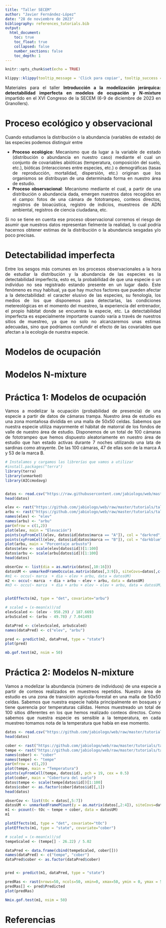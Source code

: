 ```yaml
---
title: "Taller SECEM"
author: "Javier Fernández-López"
date: "28 de noviembre de 2023"
bibliography: references_tutorials.bib
output: 
  html_document:
    toc: true
    toc_float: true
    collapsed: false
    number_sections: false
    toc_depth: 1
---
```


<style>
body {
text-align: justify}
</style>

```r
knitr::opts_chunk$set(echo = TRUE)
```
```r
klippy::klippy(tooltip_message = 'Click para copiar', tooltip_success = 'Hecho!',position = c('top', 'right'))
```
 
 Materiales para el taller **Introducción a la modelización jerárquica: detectabilidad imperfecta en modelos de ocupación y N-mixture** impartido en el XVI Congreso de la SECEM (6-9 de diciembre de 2023 en Granollers).

# Proceso ecológico y observacional

Cuando estudiamos la distribución o la abundancia (variables de estado) de las especies podemos distinguir entre

* **Proceso ecológico**: Mecanismo que da lugar a la variable de estado (distribución o abundancia en nuestro caso) mediante el cual un conjunto de covariables abióticas (temperatura, composición del suelo, etc.), bióticas (interacciones entre especies, etc.) o demográficas (tasas de reproducción, mortalidad, dispersión, etc.) originan que los organismos se distribuyan de una determinada forma en nuestro área de estudio.
* **Proceso observacional**: Mecanismo mediante el cual, a partir de una distribución o abundancia dada, emergen nuestros datos recogidos en el campo: fotos de una cámara de fototrampeo, conteos directos, registros de bioacústica, registro de indicios, muestreos de ADN ambiental, registros de ciencia ciudadana, etc.

Si no se tiene en cuenta ese proceso observacional corremos el riesgo de asumir que nuestros datos representan fielmente la realidad, lo cual podría hacernos obtener estimas de la distribución o la abundancia sesgadas y/o poco precisas.

# Detectabilidad imperfecta

Entre los sesgos más comunes en los procesos observacionales a la hora de estudiar la distribución y la abundancia de las especies es la detectabilidad imperfecta, esto es, la probabilidad de que una especie o un individuo no sea registrado estando presente en un lugar dado. Este fenómeno es muy habitual, ya que hay muchos factores que pueden afectar a la detectabilidad: el caracter elusivo de las especies, su fenología, los medios de los que disponemos para detectarlas, las condiciones metereológicas en el momento del muestreo, la experiencia del entrenador, el propio hábitat donde se encuentra la especie, etc. La detectabilidad imperfecta es especialmente importante cuando varía a través de nuestros sitios de muestreo, ya que no solo no alcanzaremos unas estimas adecuadas, sino que podríamos confundir el efecto de las covariables que afectan a la ecología de nuestra especie. 

# Modelos de ocupación

# Modelos N-mixture

# Práctica 1: Modelos de ocupación

Vamos a modelizar la ocupación (probabilidad de presencia) de una especie a partir de datos de cámaras trampa. Nuestro área de estudio es una zona montañosa dividida en una malla de 50x50 celdas. Sabemos que nuestra especie utiliza mayormente el hábitat de matorral de los fondos de valle de nuestro área de estudio. Disponemos de un total de 100 cámaras de fototrampeo que hemos dispuesto aleatoriamente en nuestro área de estudio que han estado activas durante 7 noches utilizando una lata de sardinas como atrayente. De las 100 cámaras, 47 de ellas son de la marca A y 53 de la marca B.


```r
# Instalamos y cargamos las librerías que vamos a utilizar
#install.packages("terra")
library(terra)
library(unmarked)
library(AICcmodavg)


datos <- read.csv("https://raw.githubusercontent.com/jabiologo/web/master/tutorials/tallerSECEM_files/occuDatos.csv")
head(datos)
```

```r
elev <- rast("https://github.com/jabiologo/web/raw/master/tutorials/tallerSECEM_files/elev.tif")
arbu <- rast("https://github.com/jabiologo/web/raw/master/tutorials/tallerSECEM_files/arbu.tif")
names(elev) <- "elev"
names(arbu) <- "arbu"
par(mfrow = c(1,2))
plot(elev, main = "Elevación")
points(xyFromCell(elev, datos$id[datos$marca == "A"]), col = "darkred", pch = 19)
points(xyFromCell(elev, datos$id[datos$marca == "B"]), col = "darkblue", pch = 19)
plot(arbu, main = "Porcentaje arbusto")
datos$elev <- scale(elev[datos$id])[1:100]
datos$arbu <- scale(arbu[datos$id])[1:100]
head(datos)
```

```r
obserCov <- list(dia = as.matrix(datos[,10:16]))
datosUM <- unmarkedFrameOccu(as.matrix(datos[,3:9]), siteCovs=datos[,c(2,17,18)], obsCovs=obserCov)
#m1 <- occu(~ marca  + dia ~ elev + arbu, data = datosUM)
m2 <- occu(~ marca  + dia + arbu ~ elev + arbu, data = datosUM)
#m3 <- occu(~ marca  + dia + arbu + elev ~ elev + arbu, data = datosUM)


plotEffects(m2, type = "det", covariate="arbu")

# scaled = (x-mean(x))/sd
elevScaled <- (elev - 958.29) / 187.6693
arbuScaled <- (arbu - 49.78) / 7.041493

dataPred <- c(elevScaled, arbuScaled)
names(dataPred) <- c("elev", "arbu")

pred <- predict(m2, dataPred, type = "state")
plot(pred)

mb.gof.test(m2, nsim = 50)
```

# Práctica 2: Modelos N-mixture

Vamos a modelizar la abundancia (número de individuos) de una especie a partir de conteos realizados en muestreos repetidos. Nuestro área de estudio es una zona de transición agrícola-forestal en una malla de 50x50 celdas. Sabemos que nuestra especie habita principalmente en bosques y tiene querencia por temperaturas cálidas. Hemos muestreado un total de 100 sitios diferentes en los que hemos realizado conteos directos. Como sabemos que nuestra especie es sensible a la temperatura, en cada muestreo tomamos nota de la temperatura que había en ese momento.

```r

datos <- read.csv("https://github.com/jabiologo/web/raw/master/tutorials/tallerSECEM_files/nmixDatos.csv")
head(datos)

cober <- rast("https://github.com/jabiologo/web/raw/master/tutorials/tallerSECEM_files/cober.tif")
tempe <- rast("https://github.com/jabiologo/web/raw/master/tutorials/tallerSECEM_files/tempe.tif")
names(cober) <- "cober"
names(tempe) <- "tempe"
par(mfrow = c(1,2))
plot(tempe, main = "Temperatura")
points(xyFromCell(tempe, datos$id), pch = 19, cex = 0.5)
plot(cober, main = "Cobertura del suelo")
datos$tempe <- scale(tempe[datos$id])[1:100]
datos$cober <- as.factor(cober[datos$id][,1])
head(datos)

obserCov <- list(tOc = datos[,5:7])
datosUM <- unmarkedFramePCount(y = as.matrix(datos[,2:4]), siteCovs=datos[,8:9], obsCovs=obserCov)
m1 <- pcount(~ tOc ~ tempe + cober, data = datosUM)
m1

plotEffects(m1, type = "det", covariate="tOc")
plotEffects(m1, type = "state", covariate="cober")

# scaled = (x-mean(x))/sd
tempeScaled <- (tempe[] - 26.22) / 5.02

dataPred <- data.frame(cbind(tempeScaled, cober[]))
names(dataPred) <- c("tempe", "cober")
dataPred$cober <- as.factor(dataPred$cober)


pred <- predict(m1, dataPred, type = "state")

predRas <- rast(nrows=50, ncols=50, xmin=0, xmax=50, ymin = 0, ymax = 50)
predRas[] <- pred$Predicted
plot(predRas)

Nmix.gof.test(m1, nsim = 50)

```
# Referencias

